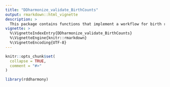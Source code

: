 ```yaml
---
title: "DDharmonize_validate_BirthCounts"
output: rmarkdown::html_vignette
description: >
  This package contains functions that implement a workflow for birth records extracted from vital registration databases and census. This workflow includes extracting data from DemoData, harmonizing age groups, identifying full series, validating totals and by sex, eventually producing clean and harmonised datasets for each location. 
vignette: >
  %\VignetteIndexEntry{DDharmonize_validate_BirthCounts}
  %\VignetteEngine{knitr::rmarkdown}
  %\VignetteEncoding{UTF-8}
---
```


```r
knitr::opts_chunk$set(
  collapse = TRUE,
  comment = "#>"
)
```

```r
library(rddharmony)
```
